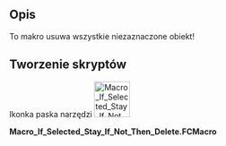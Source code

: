 <languages/>

{{Macro/pl
|Name=Macro If Selected Stay If Not Then Delete
|Translate=Makrodefinicja: Jeśli wybrane pozostaw, jeśli nie to usuń
|Icon=Macro_If_Selected_Stay_If_Not_Then_Delete.png
|Description=Makrodefinicja umożliwia usunięcie wszystkich niezaznaczonych obiektów.
|Author=Mario52
|Version=00.03b
|Date=2023-09-24
|FCVersion=wszystkie
|Download=[https://wiki.freecad.org/images/6/62/Macro_If_Selected_Stay_If_Not_Then_Delete.png ToolBar Icon]
|SeeAlso=[[Macro_Toggle_Visibility2_1-2/pl|Makro przełącz widoczność 2 1-2]]<br>[[Macro_Toggle_Visibility2_2-2/pl|Makro przełącz widoczność 2 2-2]]<br>[[Macro_Toggle_Visibility/pl|Makro przełącz widoczność]]<br>[[Macro_HiddenAlls/pl|Makro ukryj wszystko]]<br>[[Macro_VisibleAlls/pl|Makro wyświetl wszystko]]
}}

<span id="Description"></span>
==Opis==

To makro usuwa wszystkie niezaznaczone obiekt!

<span id="Script"></span>
==Tworzenie skryptów==

Ikonka paska narzędzi
[[Image:Macro_If_Selected_Stay_If_Not_Then_Delete.png|64px]]

'''Macro_If_Selected_Stay_If_Not_Then_Delete.FCMacro'''

{{MacroCode|code=
import FreeCAD
import Draft
# 16/06/2016, 21/02/2018, 22/09/2023, 24/09/2023
# Macro_SelectVisible series
__title__   = "Macro_If_Selected_Stay_If_Not_Then_Delete"
__author__  = "Mario52"
__url__     = "https://freecad.org/index-fr.html"
__version__ = "00.03b"
__date__    = "24/09/2023"

App = FreeCAD
try:
    for ShapeNameObj in FreeCAD.ActiveDocument.Objects:
        if str(ShapeNameObj) == "<group object>":
            if len(Draft.get_group_contents(ShapeNameObj)) == 0:
                App.ActiveDocument.removeObject(ShapeNameObj.Name)        # remove group not selecteds
        else:
            if Gui.Selection.isSelected(ShapeNameObj):
                None
            else:
                App.ActiveDocument.removeObject(ShapeNameObj.Name)        # remove objects not selecteds
    
    for ShapeNameGroup in FreeCAD.ActiveDocument.Objects:
        if (str(ShapeNameGroup) == "<group object>"):
            if len(Draft.get_group_contents(ShapeNameGroup)) == 0:
                App.ActiveDocument.removeObject(ShapeNameGroup.Name)      # remove group emptied
except Exception:
    None
}}